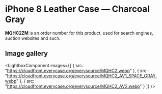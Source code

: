 
# iPhone 8 Leather Case — Charcoal Gray

<Callout type='info' emoji='👉🏻'>**MQHC2ZM** is an order number for this product, used for search engines, auction websites and such.</Callout>

## Image gallery

<LightboxComponent
    images={[
      {
        src: "https://cloudfront.everycase.org/everysource/MQHC2.webp"
      },
      {
        src: "https://cloudfront.everycase.org/everysource/MQHC2_AV1_SPACE_GRAY.webp"
      },
      {
        src: "https://cloudfront.everycase.org/everysource/MQHC2_AV2.webp"
      }
    ]}
  />
